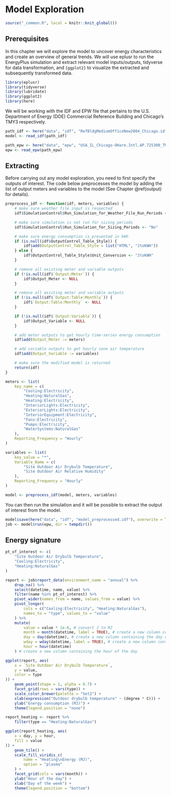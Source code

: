 # Model Exploration {#explore}

```r
source("_common.R", local = knitr::knit_global())
```

## Prerequisites

In this chapter we will explore the model to uncover energy characteristics and
create an overview of general trends. We will use eplusr to run the EnergyPlus
simulation and extract relevant model inputs/outputs, tidyverse for data
transformation, and `{ggplot2}` to visualize the extracted and subsequently
transformed data.

```r
library(eplusr)
library(tidyverse)
library(lubridate)
library(ggplot2)
library(here)
```

We will be working with the IDF and EPW file that pertains to the U.S.
Department of Energy (DOE) Commercial Reference Building and Chicago's TMY3
respectively.

```r
path_idf <- here("data", "idf", "RefBldgMediumOfficeNew2004_Chicago.idf")
model <- read_idf(path_idf)

path_epw <- here("data", "epw", "USA_IL_Chicago-OHare.Intl.AP.725300_TMY3.epw")
epw <- read_epw(path_epw)
```

## Extracting

Before carrying out any model exploration, you need to first specify the outputs
of interest. The code below preprocesses the model by adding the list of output
meters and variables to the model (See Chapter \@ref(output) for details).

```r
preprocess_idf <- function(idf, meters, variables) {
    # make sure weather file input is respected
    idf$SimulationControl$Run_Simulation_for_Weather_File_Run_Periods <- "Yes"

    # make sure simulation is not run for sizing periods
    idf$SimulationControl$Run_Simulation_for_Sizing_Periods <- "No"

    # make sure energy consumption is presented in kWh
    if (is.null(idf$OutputControl_Table_Style)) {
        idf$add(OutputControl_Table_Style = list("HTML", "JtoKWH"))
    } else {
        idf$OutputControl_Table_Style$Unit_Conversion <- "JtoKWH"
    }

    # remove all existing meter and variable outputs
    if (!is.null(idf$`Output:Meter`)) {
        idf$Output_Meter <- NULL
    }

    # remove all existing meter and variable outputs
    if (!is.null(idf$`Output:Table:Monthly`)) {
        idf$`Output:Table:Monthly` <- NULL
    }

    if (!is.null(idf$`Output:Variable`)) {
        idf$Output_Variable <- NULL
    }

    # add meter outputs to get hourly time-series energy consumption
    idf$add(Output_Meter := meters)

    # add variable outputs to get hourly zone air temperature
    idf$add(Output_Variable := variables)

    # make sure the modified model is returned
    return(idf)
}

meters <- list(
    key_name = c(
        "Cooling:Electricity",
        "Heating:NaturalGas",
        "Heating:Electricity",
        "InteriorLights:Electricity",
        "ExteriorLights:Electricity",
        "InteriorEquipment:Electricity",
        "Fans:Electricity",
        "Pumps:Electricity",
        "WaterSystems:NaturalGas"
    ),
    Reporting_Frequency = "Hourly"
)

variables <- list(
    key_value = "*",
    Variable_Name = c(
        "Site Outdoor Air Drybulb Temperature",
        "Site Outdoor Air Relative Humidity"
    ),
    Reporting_Frequency = "Hourly"
)

model <- preprocess_idf(model, meters, variables)
```

You can then run the simulation and it will be possible to extract the output of
interest from the model.

```r
model$save(here("data", "idf", "model_preprocessed.idf"), overwrite = TRUE)
job <- model$run(epw, dir = tempdir())
```

## Energy signature

```r
pt_of_interest <- c(
    "Site Outdoor Air Drybulb Temperature",
    "Cooling:Electricity",
    "Heating:NaturalGas"
)

report <- job$report_data(environment_name = "annual") %>%
    drop_na() %>%
    select(datetime, name, value) %>%
    filter(name %in% pt_of_interest) %>%
    pivot_wider(names_from = name, values_from = value) %>%
    pivot_longer(
        cols = c("Cooling:Electricity", "Heating:NaturalGas"),
        names_to = "type", values_to = "value"
    ) %>%
    mutate(
        value = value * 1e-6, # convert J to MJ
        month = month(datetime, label = TRUE), # create a new column containing the month
        day = day(datetime), # create a new column containing the day of the month
        wday = wday(datetime, label = TRUE), # create a new column containing day of the week
        hour = hour(datetime)
    ) # create a new column containing the hour of the day
```

```r
ggplot(report, aes(
    x = `Site Outdoor Air Drybulb Temperature`,
    y = value,
    color = type
)) +
    geom_point(shape = 1, alpha = 0.7) +
    facet_grid(rows = vars(type)) +
    scale_color_brewer(palette = "Set2") +
    xlab(expression("Outdoor drybulb temperature" ~ (degree * C))) +
    ylab("Energy consumption (MJ)") +
    theme(legend.position = "none")
```

```r
report_heating <- report %>%
    filter(type == "Heating:NaturalGas")

ggplot(report_heating, aes(
    x = day, y = hour,
    fill = value
)) +
    geom_tile() +
    scale_fill_viridis_c(
        name = "Heating\nEnergy (MJ)",
        option = "plasma"
    ) +
    facet_grid(cols = vars(month)) +
    ylab("Hour of the day") +
    xlab("Day of the week") +
    theme(legend.position = "bottom")
```
